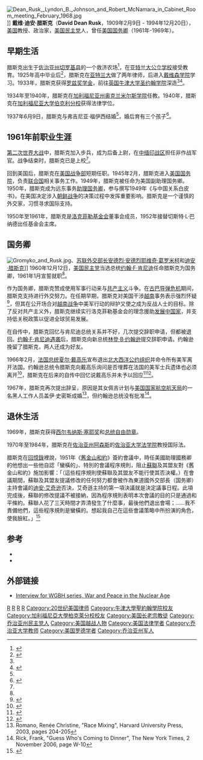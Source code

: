 {{noteTA
|T=zh-cn:迪安·腊斯克; zh-tw:迪安·魯斯克; 
|G1=PresidentsUS
|1=zh-hans:腊斯克; zh-hant:魯斯克;
}}
{{Infobox US Cabinet official
|name= 迪安·腊斯克<br/>Dean Rusk
|image= Dean_Rusk.jpg
|imagesize=200px
|order=54
|title=[[美国国务卿|美国国务卿]]
|term_start= 1961年1月20日
|term_end= 1969年1月20日
|president=[[约翰·F·肯尼迪|约翰·F·肯尼迪]]<br/>[[林登·B·约翰逊|林登·B·约翰逊]]
|predecessor=[[克里斯琴·赫脱|克里斯琴·赫脱]]
|successor=[[威廉·P·罗杰斯|威廉·P·罗杰斯]]
|birth_date={{birth date|1909|2|9|mf=y}}
|birth_place=[[佐治亚州|佐治亚州]][[切罗基县_(佐治亚州)|切罗基县]]
|death_date={{death date and age |1994|12|20|1909|02|09}}
|death_place= 佐治亞州[[雅典_(喬治亞州)|雅典]]
|party      = [[美国民主党|美国民主党]]
|religion=[[长老教会|长老教会]]
|alma_mater=[[戴维森学院|戴维森学院]]<br>[[加利福尼亚大学伯克利分校|加利福尼亚大学伯克利分校]]
|profession=[[教授|教授]]、[[军人|军人]]、[[政治家|政治家]]
|branch={{flagicon image|Emblem of the U.S. Department of the Army.svg}} [[美国陆军|美国陆军]]
|rank=[[File:US-O6_insignia.svg|17px]] [[上校|上校]]
|battles=[[第二次世界大战|第二次世界大战]]
|awards=
}}
[[Image:Dean_Rusk,_Lyndon_B._Johnson_and_Robert_McNamara_in_Cabinet_Room_meeting_February_1968.jpg|thumb]]]]
'''戴维·迪安·腊斯克'''（'''David Dean Rusk'''，1909年2月9日 - 1994年12月20日），[[美国|美国]]教授、政治家，[[美国民主党|美国民主党]]人，曾任[[美国国务卿|美国国务卿]]（1961年-1969年）。

==早期生活==
腊斯克出生于[[佐治亚州|佐治亚州]][[切罗基县_(佐治亚州)|切罗基县]]的一个救济农场<ref>{{cite news |first=DONALD |last=MORRISON |title=Ghost Dad (bk rvw of AS I SAW IT by Dean Rusk, as told to Richard Rusk) |url=http://www.time.com/time/magazine/article/0,9171,970754,00.html |format= |work=Time |date=1990-07-30 |accessdate=2008-02-04 |quote="I won't be around for history's verdict," says Rusk, now 81 and ailing in his Georgia retirement, "and I am perfectly relaxed about it." |archive-date=2008-12-15 |archive-url=https://web.archive.org/web/20081215155027/http://www.time.com/time/magazine/article/0,9171,970754,00.html |dead-url=no }}</ref>，在[[亚特兰大公立学校|亚特兰大公立学校]]接受教育。1925年高中毕业后<ref name=Davidson_bio>{{Cite web |url=http://www3.davidson.edu/cms/x10615.xml |title=存档副本 |access-date=2009-04-05 |archive-url=https://web.archive.org/web/20070130045741/http://www3.davidson.edu/cms/x10615.xml |archive-date=2007-01-30 |dead-url=yes }}</ref>，腊斯克在[[亚特兰大_(佐治亚州)|亚特兰大]]做了两年律师，后进入[[戴维森学院|戴维森学院]]学习。1933年，腊斯克获得[[罗兹奖学金|罗兹奖学金]]，前往[[英国|英国]][[牛津大学|牛津大学]][[牛津大学圣约翰学院|圣约翰学院]]深造<ref name=Davidson_bio/><ref>{{cite web |url=http://www.ucrhistory.ucr.edu/pdf/turner2.pdf |title=Transcription of Oral History Audio Interview with ARTHUR CAMPBELL TURNER April 6 and May 28, 1998 |accessdate=2008-02-03 |author= |last=Turner |first=Arthur Campbell |authorlink= |coauthors=Francis Carney and Jan Erickson |date=2005-04-05 |format=PDF |work= |publisher=University of California, Riverside |pages=p.8 |quote= |archive-date=2008-02-27 |archive-url=https://web.archive.org/web/20080227004341/http://www.ucrhistory.ucr.edu/pdf/turner2.pdf |dead-url=yes }}</ref>。

1934年至1940年，腊斯克在[[加利福尼亚州|加利福尼亚州]][[奥克兰_(加利福尼亚州)|奥克兰]][[米尔斯学院|米尔斯学院]]任教。1940年，腊斯克在[[加利福尼亚大学伯克利分校|加利福尼亚大学伯克利分校]]获得法律学位。

1937年6月9日，腊斯克与弗吉尼亚·福伊西结婚<ref name=Davidson_bio/>，婚后育有三个孩子<ref>{{cite web|url=http://www.libs.uga.edu/russell/collections/ruskparks/index.shtml |title=Parks Rusk Collection of Dean Rusk Papers |accessdate=2008-02-04 |work=Richard B. Russell Library for Political Research and Studies |publisher=University of Georgia |pages=Biographical Note |quote= |deadurl=yes |archiveurl=https://web.archive.org/web/20080517032642/http://www.libs.uga.edu/russell/collections/ruskparks/index.shtml |archivedate=2008-05-17 }}</ref>。

==1961年前职业生涯==
[[第二次世界大战|第二次世界大战]]中，腊斯克加入步兵，成为后备上尉，在[[中缅印战区|中缅印战区]]担任非作战军官。战争结束时，腊斯克已是上校<ref name=Davidson_bio/>。

回到美国后，腊斯克在[[美国战争部|美国战争部]]短期任职。1945年2月，腊斯克进入[[美国国务院|美国国务院]]，负责[[联合国|联合国]]相关事务工作。1949年，腊斯克被任命为美国副助理国务卿。1950年，腊斯克成为远东事务[[助理国务卿|助理国务卿]]，参与撰写1949年《与中国关系白皮书》。在美国决定涉入[[朝鲜战争|朝鲜战争]]的决策过程中发挥重要影响。腊斯克是一个谨慎的外交家，习惯寻求国际支持。

1950年至1961年，腊斯克是[[洛克菲勒基金会|洛克菲勒基金会]]董事会成员，1952年接替切斯特·L·巴纳德出任基金会主席。

==国务卿==

[[Image:Gromyko_and_Rusk.jpg|thumb]]、[[苏联外交部长|苏联外交部长]][[安德烈·安德烈耶维奇·葛罗米柯|安德烈·安德烈耶维奇·葛罗米柯]]和[[迪安·腊斯克|迪安·腊斯克]]]]
1960年12月12日，[[美国民主党|美国民主党]]当选总统[[约翰·F·肯尼迪|约翰·F·肯尼迪]]任命腊斯克为国务卿，1961年1月宣誓就职<ref name=Davidson_bio/>。

作为国务卿，腊斯克赞成使用军事行动来与[[共产主义|共产主义]]斗争。在[[古巴导弹危机|古巴导弹危机]]期间，腊斯克支持进行外交努力。在任期早期，腊斯克对美国干涉[[越南|越南]]事务表示强烈怀疑<ref>{{cite news |first=John B.  |last=Henry II  |coauthors=William Espinosa |title=The Tragedy of Dean Rusk |url=http://links.jstor.org/sici?sici=0015-7228(197223)8%3C166%3ATTODR%3E2.0.CO%3B2-S |format=fee |work=Foreign Policy, No. 8,  |publisher=Carnegie Endowment for International Peace |location= |id= |pages=pp. 166-189 |page= |date=Autumn 1972 |accessdate=2008-02-04 |language= |quote= |archiveurl= |archivedate= |doi=10.2307/1147824}}</ref>，但其在公开场合对[[越南战争|越南战争]]中美军行动的辩护又使之成为反战人士的目标。除了反对共产主义外，腊斯克继续实行洛克菲勒基金会的理念援助[[发展中国家|发展中国家]]，并支持低关税政策以促进全球贸易发展。

在自传中，腊斯克回忆与肯尼迪总统关系并不好，几次提交辞职申请，但都被退回。[[肯尼迪遇刺案|约翰·F·肯尼迪遇袭]]后，腊斯克向新总统[[林登·B·约翰逊|林登·B·约翰逊]]提交辞职申请。约翰逊挽留了腊斯克，两人还成为好友。

1966年2月，[[法国总统|法国总统]][[夏尔·戴高乐|夏尔·戴高乐]]宣布退出[[北大西洋公约组织|北大西洋公约组织]]并命令所有美军离开法国。约翰逊总统令腊斯克向戴高乐询问是否埋葬在法国的美军士兵遗体也必须离开<ref>{{cite news |first=Christopher |last=Ogden |title=BOMBS AWAY! |url=http://www.time.com/time/international/1995/950918/cover.washington.html |work=TIME Magazine Volume 146, No. 12 |publisher= |location= |id= |pages=pp. 166-189 |page= |date=1995-09-18 |accessdate=2009-02-11 |language= |quote= |archiveurl=https://web.archive.org/web/20091001182117/http://www.time.com/time/international/1995/950918/cover.washington.html |archivedate=2009-10-01 |doi= |dead-url=no }}</ref>，腊斯克在后来的自传中回忆说戴高乐并未予以回应<ref>{{cite web|url=http://www.brugesgroup.com/events/index.live?article=13490 |title=Andrew Roberts addresses The Bruges Group |accessdate=2009-02-11 |work= |publisher=The Bruges Group |pages= |quote= |deadurl=yes |archiveurl=https://web.archive.org/web/20090722075239/http://www.brugesgroup.com/events/index.live?article=13490 |archivedate=2009-07-22 }}</ref><ref>{{cite book |last=Schoenbaum |first=Thomas J. |title=Waging Peace and War: Dean Rusk in the Truman, Kennedy, and Johnson Years |url=https://archive.org/details/wagingpeacewarde00scho |accessdate=2009-02-11 |year=1988 |publisher=Simon and Schuster |location=Ann Arbor, Michigan |page=[https://archive.org/details/wagingpeacewarde00scho/page/421 421] |isbn=0671603515 |quote=}}</ref>。

1967年，腊斯克再次提出辞呈，原因是其女佩吉计划与[[美国国家航空航天局|美国国家航空航天局]]的一名黑人工作人员盖伊·史密斯成婚<ref>Romano, Renée Christine, "Race Mixing", Harvard University Press, 2003, pages 204-205</ref>，但约翰逊总统没有批准<ref>Rick, Frank, "Guess Who's Coming to Dinner", The New York Times, 2 November 2006, page W-10</ref>。

==退休生活==
1969年，腊斯克获得[[西尔韦纳斯·塞耶奖|西尔韦纳斯·塞耶奖]]和[[总统自由勋章|总统自由勋章]]。

1970年至1984年，腊斯克在[[佐治亚州|佐治亚州]][[阿森斯_(佐治亚州)|阿森斯]]的[[佐治亚大学法学院|佐治亚大学法学院]]教授国际法。

腊斯克在[[回憶錄|回憶錄]]裡說，1951年《[[舊金山和約|舊金山和約]]》簽約會議中，時任美國助理國務卿的他想出一些他自認「蠻橫的」、特別的會議程序規則，阻止[[蘇聯|蘇聯]]及其盟友對《舊金山和約》施加影響：「（這些程序規則使蘇聯及其盟友不能行使其否決權。）在會議期間，蘇聯及其盟友提議修改的任何努力都會被作為東道國外交部長（国务卿）主持會議的[[迪安·艾奇逊|迪安·艾奇逊]]否決，艾奇遜主持的第一項決議就是決定議事日程。此項完成後，蘇聯的修改提議不被接納，因為程序規則表明本次會議的目的只是通過和平條約。蘇聯人花了三天時間才弄清發生了什麼事，最後他們退出會場；……我不責備他們，這些程序規則是蠻橫的。想起我自己在這些會議策略中所扮演的角色，使我臉紅。」<ref>{{cite web|url=http://www.haixia-info.com/articles/670.html|author=鮑紹霖|title=美國干涉台灣「法律」持論的商榷|work=《海峽評論》第26期|publisher=海峽評論雜誌社|date=1993-02|accessdate=2016-06-12|archive-date=2016-08-07|archive-url=https://web.archive.org/web/20160807055152/http://www.haixia-info.com/articles/670.html|dead-url=yes}}</ref>

==参考==
{{Reflist}}
*{{cite book |last=Rusk |first=Dean |title=The winds of freedom; selections from the speeches and statements of Secretary of State Dean Rusk, January 1961- August 1962 |url=https://archive.org/details/windsoffreedom00rusk |accessdate=2008-02-03 |year=1963 |publisher=Beacon Press |location=Boston, Massachusetts |oclc=1106835 |quote=}}
*{{cite book |last=Rusk |first=Dean |coauthor=Richard Rusk, ed. Daniel S. Papp |title=As I Saw It|url=https://archive.org/details/asisawit00rusk |year=1990 |publisher=W. W. Norton & Company |isbn=0393026507 |location=|quote=}}

==外部链接==
*[https://web.archive.org/web/20070509083727/http://openvault.wgbh.org/series/War%2Band%2BPeace%2Bin%2Bthe%2BNuclear%2BAge/ Interview for WGBH series, War and Peace in the Nuclear Age]

{{start box}}
{{succession box|[[克里斯蒂安·赫脱|克里斯蒂安·赫脱]]|[[威廉·P·罗杰斯|威廉·P·罗杰斯]]|[[美国国务卿|美国国务卿]]|1961年-1969年}}
{{end box}}

{{美国国务卿}}
{{John F. Kennedy cabinet}}
{{Lyndon B. Johnson cabinet}}

{{Authority control}}
{{DEFAULTSORT:Rusk, Dean}}
[[Category:1909年出生|R]]
[[Category:1994年逝世|R]]
[[Category:美国国务卿|R]]
[[Category:美國陸軍上校|R]]
[[Category:20世纪美国律师|Category:20世纪美国律师]]
[[Category:牛津大學聖約翰學院校友|Category:牛津大學聖約翰學院校友]]
[[Category:加利福尼亞大學柏克萊分校校友|Category:加利福尼亞大學柏克萊分校校友]]
[[Category:美国长老宗教徒|Category:美国长老宗教徒]]
[[Category:乔治亚州民主党人|Category:乔治亚州民主党人]]
[[Category:美国越战人物|Category:美国越战人物]]
[[Category:美国法律学者|Category:美国法律学者]]
[[Category:乔治亚大学教师|Category:乔治亚大学教师]]
[[Category:美国罗德学者|Category:美国罗德学者]]
[[Category:乔治亚州军人|Category:乔治亚州军人]]